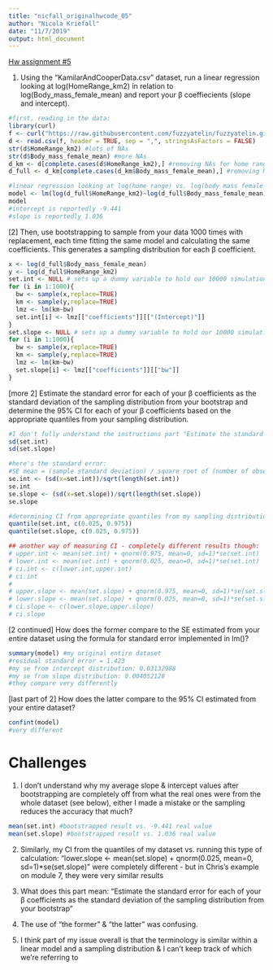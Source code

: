 ```yaml
---
title: "nicfall_originalhwcode_05"
author: "Nicola Kriefall"
date: "11/7/2019"
output: html_document
---
```


[Hw assignment #5](https://fuzzyatelin.github.io/bioanth-stats/homework-05.html)

1. Using the “KamilarAndCooperData.csv” dataset, run a linear regression looking at log(HomeRange_km2) in relation to log(Body_mass_female_mean) and report your β coeffiecients (slope and intercept).

```r
#first, reading in the data:
library(curl)
f <- curl("https://raw.githubusercontent.com/fuzzyatelin/fuzzyatelin.github.io/master/AN597_Fall19/KamilarAndCooperData.csv")
d <- read.csv(f, header = TRUE, sep = ",", stringsAsFactors = FALSE)
str(d$HomeRange_km2) #lots of NAs 
str(d$Body_mass_female_mean) #more NAs
d_km <- d[complete.cases(d$HomeRange_km2),] #removing NAs for home range
d_full <- d_km[complete.cases(d_km$Body_mass_female_mean),] #removing NAs for body mass

#linear regression looking at log(home range) vs. log(body mass female mean)
model <- lm(log(d_full$HomeRange_km2)~log(d_full$Body_mass_female_mean),data=d_full)
model
#intercept is reportedly -9.441
#slope is reportedly 1.036
```

[2] Then, use bootstrapping to sample from your data 1000 times with replacement, each time fitting the same model and calculating the same coefficients. This generates a sampling distribution for each β coefficient.

```r
x <- log(d_full$Body_mass_female_mean)
y <- log(d_full$HomeRange_km2)
set.int <- NULL # sets up a dummy variable to hold our 10000 simulations
for (i in 1:1000){
  bw <- sample(x,replace=TRUE)
  km <- sample(y,replace=TRUE)
  lmz <- lm(km~bw)
  set.int[i] <- lmz[["coefficients"]][["(Intercept)"]]
}
set.slope <- NULL # sets up a dummy variable to hold our 10000 simulations
for (i in 1:1000){
  bw <- sample(x,replace=TRUE)
  km <- sample(y,replace=TRUE)
  lmz <- lm(km~bw)
  set.slope[i] <- lmz[["coefficients"]][["bw"]]
}
```

[more 2] Estimate the standard error for each of your β coefficients as the standard deviation of the sampling distribution from your bootstrap and determine the 95% CI for each of your β coefficients based on the appropriate quantiles from your sampling distribution.

```r
#I don't fully understand the instructions part "Estimate the standard error for each of your β coefficients as the standard deviation of the sampling distribution" - here's the stanard deviation of the sampling distribution:
sd(set.int)
sd(set.slope)

#here's the standard error:
#SE mean = (sample standard deviation) / square root of (number of observations)
se.int <- (sd(x=set.int))/sqrt(length(set.int))
se.int
se.slope <- (sd(x=set.slope))/sqrt(length(set.slope))
se.slope

#determining CI from appropriate quantiles from my sampling distribution
quantile(set.int, c(0.025, 0.975))
quantile(set.slope, c(0.025, 0.975))

## another way of measuring CI - completely different results though:
# upper.int <- mean(set.int) + qnorm(0.975, mean=0, sd=1)*se(set.int)
# lower.int <- mean(set.int) + qnorm(0.025, mean=0, sd=1)*se(set.int) 
# ci.int <- c(lower.int,upper.int)
# ci.int
# 
# upper.slope <- mean(set.slope) + qnorm(0.975, mean=0, sd=1)*se(set.slope)
# lower.slope <- mean(set.slope) + qnorm(0.025, mean=0, sd=1)*se(set.slope) 
# ci.slope <- c(lower.slope,upper.slope)
# ci.slope
```

[2 continued] How does the former compare to the SE estimated from your entire dataset using the formula for standard error implemented in lm()?

```r
summary(model) #my original entire dataset
#residual standard error = 1.423
#my se from intercept distribution: 0.03132988
#my se from slope distribution: 0.004052128
#they compare very differently
```

[last part of 2] How does the latter compare to the 95% CI estimated from your entire dataset?

```r
confint(model)
#very different
```

# Challenges

1. I don't understand why my average slope & intercept values after bootstrapping are completely off from what the real ones were from the whole dataset (see below), either I made a mistake or the sampling reduces the accuracy that much?

```r
mean(set.int) #bootstrapped result vs. -9.441 real value
mean(set.slope) #bootstrapped result vs. 1.036 real value
```

2. Similarly, my CI from the quantiles of my dataset vs. running this type of calculation: "lower.slope <- mean(set.slope) + qnorm(0.025, mean=0, sd=1)*se(set.slope)" were completely different - but in Chris's example on module 7, they were very similar results

3. What does this part mean: "Estimate the standard error for each of your β coefficients as the standard deviation of the sampling distribution from your bootstrap"

4. The use of "the former" & "the latter" was confusing. 

5. I think part of my issue overall is that the terminology is similar within a linear model and a sampling distribution & I can't keep track of which we're referring to